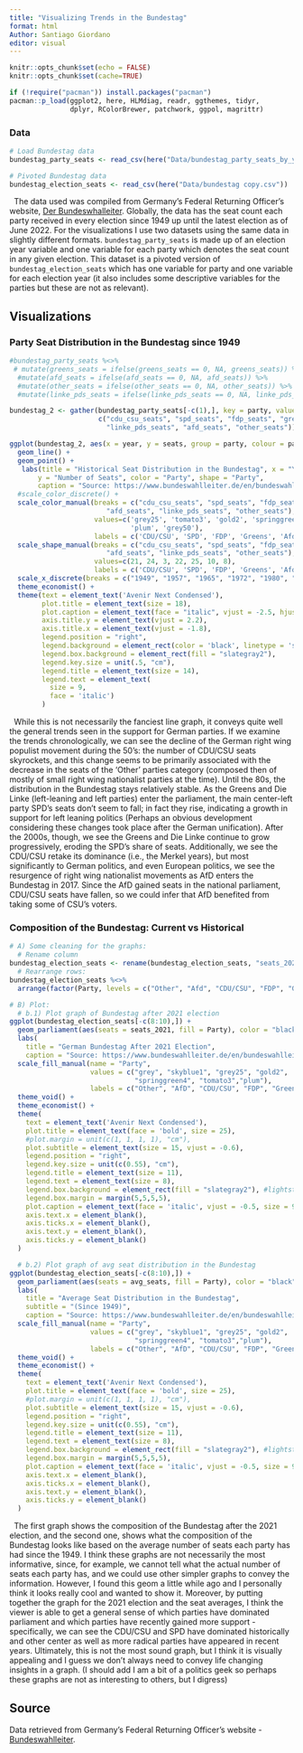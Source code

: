 ```yaml
---
title: "Visualizing Trends in the Bundestag"
format: html
Author: Santiago Giordano
editor: visual
---
```


```r
knitr::opts_chunk$set(echo = FALSE)
knitr::opts_chunk$set(cache=TRUE)
```


```r
if (!require("pacman")) install.packages("pacman")
pacman::p_load(ggplot2, here, HLMdiag, readr, ggthemes, tidyr,
               dplyr, RColorBrewer, patchwork, ggpol, magrittr)
```


### Data

```r
# Load Bundestag data
bundestag_party_seats <- read_csv(here("Data/bundestag_party_seats_by_year copy.csv"))

# Pivoted Bundestag data
bundestag_election_seats <- read_csv(here("Data/bundestag copy.csv"))
```

|   The data used was compiled from Germany's Federal Returning Officer's website, [Der Bundeswhalleiter](https://www.bundeswahlleiter.de/en/bundeswahlleiter.html). Globally, the data has the seat count each party received in every election since 1949 up until the latest election as of June 2022. For the visualizations I use two datasets using the same data in slightly different formats. `bundestag_party_seats` is made up of an election year variable and one variable for each party which denotes the seat count in any given election. This dataset is a pivoted version of `bundestag_election_seats` which has one variable for party and one variable for each election year (it also includes some descriptive variables for the parties but these are not as relevant).



## Visualizations


### Party Seat Distribution in the Bundestag since 1949

```r
#bundestag_party_seats %<>% 
 # mutate(greens_seats = ifelse(greens_seats == 0, NA, greens_seats)) %>% 
  #mutate(afd_seats = ifelse(afd_seats == 0, NA, afd_seats)) %>% 
  #mutate(other_seats = ifelse(other_seats == 0, NA, other_seats)) %>% 
  #mutate(linke_pds_seats = ifelse(linke_pds_seats == 0, NA, linke_pds_seats))

bundestag_2 <- gather(bundestag_party_seats[-c(1),], key = party, value = seats, 
                      c("cdu_csu_seats", "spd_seats", "fdp_seats", "greens_seats", 
                        "linke_pds_seats", "afd_seats", "other_seats")) 

ggplot(bundestag_2, aes(x = year, y = seats, group = party, colour = party, shape = party)) + 
  geom_line() +
  geom_point() +
   labs(title = "Historical Seat Distribution in the Bundestag", x = "Year", 
       y = "Number of Seats", color = "Party", shape = "Party",
       caption = "Source: https://www.bundeswahlleiter.de/en/bundeswahlleiter.html") +
  #scale_color_discrete() +
  scale_color_manual(breaks = c("cdu_csu_seats", "spd_seats", "fdp_seats", "greens_seats", 
                        "afd_seats", "linke_pds_seats", "other_seats"),
                     values=c('grey25', 'tomato3', 'gold2', 'springgreen4', 'skyblue1',
                              'plum', 'grey50'),
                     labels = c('CDU/CSU', 'SPD', 'FDP', 'Greens', 'Afd', 'Die Linke', 'Other')) +
  scale_shape_manual(breaks = c("cdu_csu_seats", "spd_seats", "fdp_seats", "greens_seats", 
                        "afd_seats", "linke_pds_seats", "other_seats"),
                     values=c(21, 24, 3, 22, 25, 10, 8),
                     labels = c('CDU/CSU', 'SPD', 'FDP', 'Greens', 'Afd', 'Die Linke', 'Other')) +
  scale_x_discrete(breaks = c("1949", "1957", "1965", "1972", "1980", "1987", "1994", "2002", "2009", "2017")) +
  theme_economist() +
  theme(text = element_text('Avenir Next Condensed'),
        plot.title = element_text(size = 18),
        plot.caption = element_text(face = "italic", vjust = -2.5, hjust = 1.4, size = 9),
        axis.title.y = element_text(vjust = 2.2),
        axis.title.x = element_text(vjust = -1.8),
        legend.position = "right",
        legend.background = element_rect(color = 'black', linetype = 'solid'),
        legend.box.background = element_rect(fill = "slategray2"),
        legend.key.size = unit(.5, "cm"),
        legend.title = element_text(size = 14),
        legend.text = element_text(
          size = 9,
          face = 'italic')
        )
```

|   While this is not necessarily the fanciest line graph, it conveys quite well the general trends seen in the support for German parties. If we examine the trends chronologically, we can see the decline of the German right wing populist movement during the 50's: the number of CDU/CSU seats skyrockets, and this change seems to be primarily associated with the decrease in the seats of the 'Other' parties category (composed then of mostly of small right wing nationalist parties at the time). Until the 80s, the distribution in the Bundestag stays relatively stable. As the Greens and Die Linke (left-leaning and left parties) enter the parliament, the main center-left party SPD's seats don't seem to fall; in fact they rise, indicating a growth in support for left leaning politics (Perhaps an obvious development considering these changes took place after the German unification). After the 2000s, though, we see the Greens and Die Linke continue to grow progressively, eroding the SPD's share of seats. Additionally, we see the CDU/CSU retake its dominance (i.e., the Merkel years), but most significantly to German politics, and even European politics, we see the resurgence of right wing nationalist movements as AfD enters the Bundestag in 2017. Since the AfD gained seats in the national parliament, CDU/CSU seats have fallen, so we could infer that AfD benefited from taking some of CSU's voters. 


### Composition of the Bundestag: Current vs Historical 

```r
# A) Some cleaning for the graphs:
  # Rename column
bundestag_election_seats <- rename(bundestag_election_seats, "seats_2021" = "2021")
  # Rearrange rows:
bundestag_election_seats %<>% 
  arrange(factor(Party, levels = c("Other", "Afd", "CDU/CSU", "FDP", "Grüne", "SPD", "Die Linke (PDS)")))
```

```r
# B) Plot:
  # b.1) Plot graph of Bundestag after 2021 election
ggplot(bundestag_election_seats[-c(8:10),]) + 
  geom_parliament(aes(seats = seats_2021, fill = Party), color = "black") +
  labs(
    title = "German Bundestag After 2021 Election",
    caption = "Source: https://www.bundeswahlleiter.de/en/bundeswahlleiter.html") +
  scale_fill_manual(name = "Party", 
                    values = c("grey", "skyblue1", "grey25", "gold2",  
                               "springgreen4", "tomato3","plum"), 
                    labels = c("Other", "AfD", "CDU/CSU", "FDP", "Greens", "SPD", "Die Linke")) + 
  theme_void() +
  theme_economist() +
  theme(
    text = element_text('Avenir Next Condensed'),
    plot.title = element_text(face = 'bold', size = 25),
    #plot.margin = unit(c(1, 1, 1, 1), "cm"),
    plot.subtitle = element_text(size = 15, vjust = -0.6),
    legend.position = "right",
    legend.key.size = unit(c(0.55), "cm"),
    legend.title = element_text(size = 11),
    legend.text = element_text(size = 8),
    legend.box.background = element_rect(fill = "slategray2"), #lightsteelblue2 slategray2
    legend.box.margin = margin(5,5,5,5),
    plot.caption = element_text(face = 'italic', vjust = -0.5, size = 9, hjust = 1),
    axis.text.x = element_blank(),
    axis.ticks.x = element_blank(),
    axis.text.y = element_blank(),
    axis.ticks.y = element_blank()
  )
```

```r
  # b.2) Plot graph of avg seat distribution in the Bundestag
ggplot(bundestag_election_seats[-c(8:10),]) + 
  geom_parliament(aes(seats = avg_seats, fill = Party), color = "black") +
  labs(
    title = "Average Seat Distribution in the Bundestag",
    subtitle = "(Since 1949)",
    caption = "Source: https://www.bundeswahlleiter.de/en/bundeswahlleiter.html") +
  scale_fill_manual(name = "Party", 
                    values = c("grey", "skyblue1", "grey25", "gold2",  
                               "springgreen4", "tomato3","plum"), 
                    labels = c("Other", "AfD", "CDU/CSU", "FDP", "Greens", "SPD", "Die Linke")) + #bundestag_election_seats$Party
  theme_void() +
  theme_economist() +
  theme(
    text = element_text('Avenir Next Condensed'),
    plot.title = element_text(face = 'bold', size = 25),
    #plot.margin = unit(c(1, 1, 1, 1), "cm"),
    plot.subtitle = element_text(size = 15, vjust = -0.6),
    legend.position = "right",
    legend.key.size = unit(c(0.55), "cm"),
    legend.title = element_text(size = 11),
    legend.text = element_text(size = 8),
    legend.box.background = element_rect(fill = "slategray2"), #lightsteelblue2 slategray2
    legend.box.margin = margin(5,5,5,5),
    plot.caption = element_text(face = 'italic', vjust = -0.5, size = 9, hjust = 1),
    axis.text.x = element_blank(),
    axis.ticks.x = element_blank(),
    axis.text.y = element_blank(),
    axis.ticks.y = element_blank()
  )

```
<p>
|   The first graph shows the composition of the Bundestag after the 2021 election, and the second one, shows what the composition of the Bundestag looks like based on the average number of seats each party has had since the 1949. I think these graphs are not necessarily the most informative, since, for example, we cannot tell what the actual number of seats each party has, and we could use other simpler graphs to convey the information. However, I found this geom a little while ago and I personally think it looks really cool and wanted to show it. Moreover, by putting together the graph for the 2021 election and the seat averages, I think the viewer is able to get a general sense of which parties have dominated parliament and which parties have recently gained more support - specifically, we can see the CDU/CSU and SPD have dominated historically and other center as well as more radical parties have appeared in recent years. Ultimately, this is not the most sound graph, but I think it is visually appealing and I guess we don't always need to convey life changing insights in a graph. (I should add I am a bit of a politics geek so perhaps these graphs are not as interesting to others, but I digress)



## Source

Data retrieved from Germany's Federal Returning Officer's website - [Bundeswahlleiter](https://www.bundeswahlleiter.de/en/bundeswahlleiter.html). 

